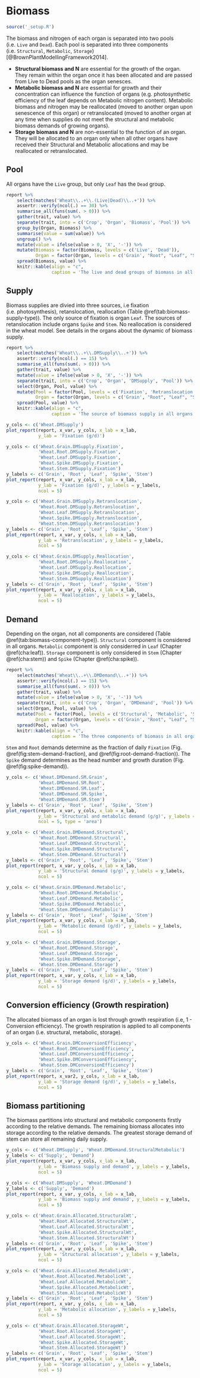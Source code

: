 # Biomass {#cha:biomass}


```r
source('_setup.R')
```

The biomass and nitrogen of each organ is separated into two pools (i.e. `Live` and `Dead`). Each pool is separated into three components (i.e. `Structural`, `Metabolic`, `Storage`) [@BrownPlantModellingFramework2014].


* **Structural biomass and N** are essential for the growth of the organ. They remain within the organ once it has been allocated and are passed from Live to Dead pools as the organ senesces.
* **Metabolic biomass and N** are essential for growth and their concentration can influence the function of organs (e.g. photosynthetic efficiency of the leaf depends on Metabolic nitrogen content). Metabolic biomass and nitrogen may be reallocated (moved to another organ upon senescence of this organ) or retranslocated
(moved to another organ at any time when supplies do not meet the structural and metabolic biomass demands of growing organs).
* **Storage biomass and N** are non-essential to the function of an organ. They will be allocated to an organ only when all other organs have received their Structural and Metabolic allocations and may be reallocated or retranslocated.



## Pool {#sec:biomass-pool}
All organs have the `Live` group, but only `Leaf` has the `Dead` group.

```r

report %>% 
    select(matches('Wheat\\..+\\.(Live|Dead)\\..+')) %>% 
    assertr::verify(ncol(.) == 30) %>% 
    summarise_all(funs(sum(. > 0))) %>% 
    gather(trait, value) %>% 
    separate(trait, into = c('Crop', 'Organ', 'Biomass', 'Pool')) %>% 
    group_by(Organ, Biomass) %>% 
    summarise(value = sum(value)) %>% 
    ungroup() %>% 
    mutate(value = ifelse(value > 0, 'X', '-')) %>% 
    mutate(Biomass = factor(Biomass, levels = c('Live', 'Dead')),
           Organ = factor(Organ, levels = c('Grain', "Root", "Leaf", "Spike", "Stem"))) %>% 
    spread(Biomass, value) %>% 
    knitr::kable(align = "c",
                 caption = 'The live and dead groups of biomass in all organs. X and - indicate the organ has and has not the group, respectively.')
```



## Supply {#sec:biomass-supply}

Biomass supplies are divied into three sources, i.e fixation (i.e. photosynthesis), retanslocation, reallocation (Table \@ref(tab:biomass-supply-type)). The only source of fixation is organ `Leaf`. The sources of retanslocation include organs `Spike` and `Stem`. No reallocation is considered in the wheat model. See details in the organs about the dynamic of biomass supply. 


```r

report %>% 
    select(matches('Wheat\\..+\\.DMSupply\\..+')) %>% 
    assertr::verify(ncol(.) == 15) %>% 
    summarise_all(funs(sum(. > 0))) %>% 
    gather(trait, value) %>% 
    mutate(value = ifelse(value > 0, 'X', '-')) %>% 
    separate(trait, into = c('Crop', 'Organ', 'DMSupply', 'Pool')) %>% 
    select(Organ, Pool, value) %>%
    mutate(Pool = factor(Pool, levels = c('Fixation', 'Retranslocation', 'Reallocation')),
           Organ = factor(Organ, levels = c('Grain', "Root", "Leaf", "Spike", "Stem"))) %>% 
    spread(Pool, value) %>% 
    knitr::kable(align = "c",
                 caption = 'The source of biomass supply in all organs. X and - indicate the organ has and has not the source, respectively.')
```




<div class="fig-output">
```r
y_cols <- c('Wheat.DMSupply')
plot_report(report, x_var, y_cols, x_lab = x_lab, 
            y_lab = 'Fixation (g/d)')

```
</div>




<div class="fig-output">
```r
y_cols <- c('Wheat.Grain.DMSupply.Fixation',
            'Wheat.Root.DMSupply.Fixation',
            'Wheat.Leaf.DMSupply.Fixation',
            'Wheat.Spike.DMSupply.Fixation',
            'Wheat.Stem.DMSupply.Fixation')
y_labels <- c('Grain', 'Root', 'Leaf', 'Spike', 'Stem')
plot_report(report, x_var, y_cols, x_lab = x_lab, 
            y_lab = 'Fixation (g/d)', y_labels = y_labels,
            ncol = 5)

```
</div>


<div class="fig-output">
```r
y_cols <- c('Wheat.Grain.DMSupply.Retranslocation',
            'Wheat.Root.DMSupply.Retranslocation',
            'Wheat.Leaf.DMSupply.Retranslocation',
            'Wheat.Spike.DMSupply.Retranslocation',
            'Wheat.Stem.DMSupply.Retranslocation')
y_labels <- c('Grain', 'Root', 'Leaf', 'Spike', 'Stem')
plot_report(report, x_var, y_cols, x_lab = x_lab, 
            y_lab = 'Retranslocation', y_labels = y_labels,
            ncol = 5)

```
</div>




<div class="fig-output">
```r
y_cols <- c('Wheat.Grain.DMSupply.Reallocation',
            'Wheat.Root.DMSupply.Reallocation',
            'Wheat.Leaf.DMSupply.Reallocation',
            'Wheat.Spike.DMSupply.Reallocation',
            'Wheat.Stem.DMSupply.Reallocation')
y_labels <- c('Grain', 'Root', 'Leaf', 'Spike', 'Stem')
plot_report(report, x_var, y_cols, x_lab = x_lab, 
            y_lab = 'Reallocation', y_labels = y_labels,
            ncol = 5)

```
</div>


## Demand {#sec:biomass-demand}

Depending on the organ, not all components are considered (Table \@ref(tab:biomass-component-type)). `Structural` component is considered in all organs. `Metabolic` component is only considerred in `Leaf` (Chapter \@ref(cha:leaf)). `Storage` component is only considered in `Stem` (Chapter \@ref(cha:stem)) and `Spike` (Chapter \@ref(cha:spike)).

```r
report %>% 
    select(matches('Wheat\\..+\\.DMDemand\\..+')) %>% 
    assertr::verify(ncol(.) == 15) %>% 
    summarise_all(funs(sum(. > 0))) %>% 
    gather(trait, value) %>% 
    mutate(value = ifelse(value > 0, 'X', '-')) %>% 
    separate(trait, into = c('Crop', 'Organ', 'DMDemand', 'Pool')) %>% 
    select(Organ, Pool, value) %>%
    mutate(Pool = factor(Pool, levels = c('Structural', 'Metabolic', 'Storage')),
           Organ = factor(Organ, levels = c('Grain', "Root", "Leaf", "Spike", "Stem"))) %>% 
    spread(Pool, value) %>% 
    knitr::kable(align = "c",
                 caption = 'The three components of biomass in all organs. X and - indicate the organ has and has not the component, respectively.')
```


`Stem` and `Root` demands determine as the fraction of daily `Fixation` (Fig. \@ref(fig:stem-demand-fraction), and \@ref(fig:root-demand-fraction)). The `Spike` demand determines as the head number and growth duration (Fig. \@ref(fig:spike-demand)).



<div class="fig-output">
```r
y_cols <- c('Wheat.DMDemand.SM.Grain',
            'Wheat.DMDemand.SM.Root',
            'Wheat.DMDemand.SM.Leaf',
            'Wheat.DMDemand.SM.Spike',
            'Wheat.DMDemand.SM.Stem')
y_labels <- c('Grain', 'Root', 'Leaf', 'Spike', 'Stem')
plot_report(report, x_var, y_cols, x_lab = x_lab, 
            y_lab = 'Structural and metabolic demand (g/g)', y_labels = y_labels,
            ncol = 5, type = 'area')
```
</div>




<div class="fig-output">
```r
y_cols <- c('Wheat.Grain.DMDemand.Structural',
            'Wheat.Root.DMDemand.Structural',
            'Wheat.Leaf.DMDemand.Structural',
            'Wheat.Spike.DMDemand.Structural',
            'Wheat.Stem.DMDemand.Structural')
y_labels <- c('Grain', 'Root', 'Leaf', 'Spike', 'Stem')
plot_report(report, x_var, y_cols, x_lab = x_lab, 
            y_lab = 'Structural demand (g/g)', y_labels = y_labels,
            ncol = 5)

```
</div>



<div class="fig-output">
```r
y_cols <- c('Wheat.Grain.DMDemand.Metabolic',
            'Wheat.Root.DMDemand.Metabolic',
            'Wheat.Leaf.DMDemand.Metabolic',
            'Wheat.Spike.DMDemand.Metabolic',
            'Wheat.Stem.DMDemand.Metabolic')
y_labels <- c('Grain', 'Root', 'Leaf', 'Spike', 'Stem')
plot_report(report, x_var, y_cols, x_lab = x_lab, 
            y_lab = 'Metabolic demand (g/d)', y_labels = y_labels,
            ncol = 5)

```
</div>

<div class="fig-output">
```r
y_cols <- c('Wheat.Grain.DMDemand.Storage',
            'Wheat.Root.DMDemand.Storage',
            'Wheat.Leaf.DMDemand.Storage',
            'Wheat.Spike.DMDemand.Storage',
            'Wheat.Stem.DMDemand.Storage')
y_labels <- c('Grain', 'Root', 'Leaf', 'Spike', 'Stem')
plot_report(report, x_var, y_cols, x_lab = x_lab, 
            y_lab = 'Storage demand (g/d)', y_labels = y_labels,
            ncol = 5)

```
</div>

## Conversion efficiency (Growth respiration) {#sec-conversion-efficiency}

The allocated biomass of an organ is lost through growth respiration (i.e, 1 - Conversion efficiency). The growth respiration is applied to all components of an organ (i.e. structural, metabolic, storage).

<div class="fig-input">
```r
y_cols <- c('Wheat.Grain.DMConversionEfficiency',
            'Wheat.Root.DMConversionEfficiency',
            'Wheat.Leaf.DMConversionEfficiency',
            'Wheat.Spike.DMConversionEfficiency',
            'Wheat.Stem.DMConversionEfficiency')
y_labels <- c('Grain', 'Root', 'Leaf', 'Spike', 'Stem')
plot_report(report, x_var2, y_cols, x_lab = x_lab, 
            y_lab = 'Storage demand (g/d)', y_labels = y_labels,
            ncol = 5)

```
</div>

## Biomass partitioning

The biomass partitions into structural and metabolic components firstly according to the relative demands. The remaining biomass allocates into storage according to the relative demands. The greatest storage demand of stem can store all remaining daily supply. 



<div class="fig-output">
```r
y_cols <- c('Wheat.DMSupply', 'Wheat.DMDemand.StructuralMetabolic')
y_labels <- c('Supply', 'Demand')
plot_report(report, x_var, y_cols, x_lab = x_lab, 
            y_lab = 'Biomass supply and demand', y_labels = y_labels,
            ncol = 5)

```
</div>




<div class="fig-output">
```r
y_cols <- c('Wheat.DMSupply', 'Wheat.DMDemand')
y_labels <- c('Supply', 'Demand')
plot_report(report, x_var, y_cols, x_lab = x_lab, 
            y_lab = 'Biomass supply and demand', y_labels = y_labels,
            ncol = 5)

```
</div>




<div class="fig-output">
```r
y_cols <- c('Wheat.Grain.Allocated.StructuralWt',
            'Wheat.Root.Allocated.StructuralWt',
            'Wheat.Leaf.Allocated.StructuralWt',
            'Wheat.Spike.Allocated.StructuralWt',
            'Wheat.Stem.Allocated.StructuralWt')
y_labels <- c('Grain', 'Root', 'Leaf', 'Spike', 'Stem')
plot_report(report, x_var, y_cols, x_lab = x_lab, 
            y_lab = 'Structural allocation', y_labels = y_labels,
            ncol = 5)

```
</div>


<div class="fig-output">
```r
y_cols <- c('Wheat.Grain.Allocated.MetabolicWt',
            'Wheat.Root.Allocated.MetabolicWt',
            'Wheat.Leaf.Allocated.MetabolicWt',
            'Wheat.Spike.Allocated.MetabolicWt',
            'Wheat.Stem.Allocated.MetabolicWt')
y_labels <- c('Grain', 'Root', 'Leaf', 'Spike', 'Stem')
plot_report(report, x_var, y_cols, x_lab = x_lab, 
            y_lab = 'Metabolic allocation', y_labels = y_labels,
            ncol = 5)

```
</div>






<div class="fig-output">
```r
y_cols <- c('Wheat.Grain.Allocated.StorageWt',
            'Wheat.Root.Allocated.StorageWt',
            'Wheat.Leaf.Allocated.StorageWt',
            'Wheat.Spike.Allocated.StorageWt',
            'Wheat.Stem.Allocated.StorageWt')
y_labels <- c('Grain', 'Root', 'Leaf', 'Spike', 'Stem')
plot_report(report, x_var, y_cols, x_lab = x_lab, 
            y_lab = 'Storage allocation', y_labels = y_labels,
            ncol = 5)

```
</div>





